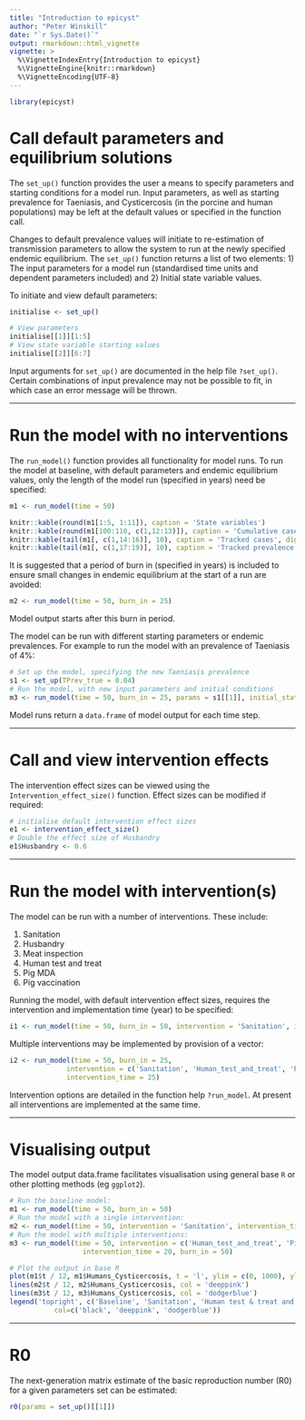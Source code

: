 ```yaml
---
title: "Introduction to epicyst"
author: "Peter Winskill"
date: "`r Sys.Date()`"
output: rmarkdown::html_vignette
vignette: >
  %\VignetteIndexEntry{Introduction to epicyst}
  %\VignetteEngine{knitr::rmarkdown}
  %\VignetteEncoding{UTF-8}
---
```

```r
library(epicyst)
```

# Call default parameters and equilibrium solutions

The `set_up()` function provides the user a means to specify parameters and starting conditions for a model run. Input parameters, as well as starting prevalence for Taeniasis, and Cysticercosis (in the porcine and human populations) may be left at the default values or specified in the function call. 

Changes to default prevalence values will initiate to re-estimation of transmission parameters to allow the system to run at the newly specified endemic equilibrium. The `set_up()` function returns a list of two elements: 1) The input parameters for a model run (standardised time units and dependent parameters included) and 2) Initial state variable values.

To initiate and view default parameters:
```r
initialise <- set_up()
```

```r
# View parameters
initialise[[1]][1:5]
# View state variable starting values
initialise[[2]][6:7]
```

Input arguments for `set_up()` are documented in the help file `?set_up()`. Certain combinations of input prevalence may not be possible to fit, in which case an error message will be thrown.
    
-----
  
# Run the model with no interventions

The `run_model()` function provides all functionality for model runs. To run the model at baseline, with default parameters and endemic equilibrium values, only the length of the model run (specified in years) need be specified:

```r
m1 <- run_model(time = 50)
```

```r
knitr::kable(round(m1[1:5, 1:11]), caption = 'State variables')
knitr::kable(round(m1[100:110, c(1,12:13)]), caption = 'Cumulative cases')
knitr::kable(tail(m1[, c(1,14:16)], 10), caption = 'Tracked cases', digits = 0)
knitr::kable(tail(m1[, c(1,17:19)], 10), caption = 'Tracked prevalence', digits = 2)
```

It is suggested that a period of burn in (specified in years) is included to ensure small changes in endemic equilibrium at the start of a run are avoided:

```r
m2 <- run_model(time = 50, burn_in = 25)
```

Model output starts after this burn in period.

The model can be run with different starting parameters or endemic prevalences. For example to run the model with an prevalence of Taeniasis of 4%:

```r
# Set up the model, specifying the new Taeniasis prevalence
s1 <- set_up(TPrev_true = 0.04)
# Run the model, with new input parameters and initial conditions
m3 <- run_model(time = 50, burn_in = 25, params = s1[[1]], initial_states = s1[[2]])
```

Model runs return a `data.frame` of model output for each time step.
    
-----
  
# Call and view intervention effects

The intervention effect sizes can be viewed using the `Intervention_effect_size()` function. Effect sizes can be modified if required:

```r
# initialise default intervention effect sizes
e1 <- intervention_effect_size()
# Double the effect size of Husbandry
e1$Husbandry <- 0.6

```      
-----
    
# Run the model with intervention(s)

The model can be run with a number of interventions. These include:

1. Sanitation
2. Husbandry
3. Meat inspection
4. Human test and treat
5. Pig MDA
6. Pig vaccination

Running the model, with default intervention effect sizes, requires the intervention and implementation time (year) to be specified:
```r
i1 <- run_model(time = 50, burn_in = 50, intervention = 'Sanitation', intervention_time = 25)
```

Multiple interventions may be implemented by provision of a vector:
```r
i2 <- run_model(time = 50, burn_in = 25, 
              intervention = c('Sanitation', 'Human_test_and_treat', 'Pig_vaccine'),
              intervention_time = 25)
```
Intervention options are detailed in the function help `?run_model`. At present all interventions are implemented at the same time.
    
-----
  
# Visualising output

The model output data.frame facilitates visualisation using general base `R` or other plotting methods (eg `ggplot2`).
```r
# Run the baseline model:
m1 <- run_model(time = 50, burn_in = 50)
# Run the model with a single intervention:
m2 <- run_model(time = 50, intervention = 'Sanitation', intervention_time = 20, burn_in = 50)
# Run the model with multiple interventions:
m3 <- run_model(time = 50, intervention = c('Human_test_and_treat', 'Pig_MDA'), 
                  intervention_time = 20, burn_in = 50)
```

```r
# Plot the output in base R
plot(m1$t / 12, m1$Humans_Cysticercosis, t = 'l', ylim = c(0, 1000), ylab = 'Humans with Cysticercosis', xlab = 'time (years)')
lines(m2$t / 12, m2$Humans_Cysticercosis, col = 'deeppink')
lines(m3$t / 12, m3$Humans_Cysticercosis, col = 'dodgerblue')
legend('topright', c('Baseline', 'Sanitation', 'Human test & treat and Pig MDA'), lty = c(1, 1, 1),
           col=c('black', 'deeppink', 'dodgerblue'))
```
    
-----
  
# R0

The next-generation matrix estimate of the basic reproduction number (R0) for a given parameters set can be estimated:
```r
r0(params = set_up()[[1]])
```